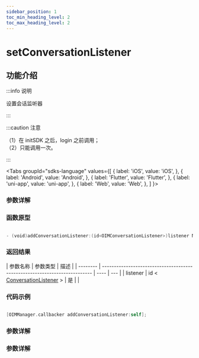 ```yaml
---
sidebar_position: 1
toc_min_heading_level: 2
toc_max_heading_level: 2
---
```


# setConversationListener

## 功能介绍

:::info 说明

设置会话监听器

:::

:::caution 注意

（1）在 initSDK 之后，login 之前调用；  
（2）只能调用一次。

:::

<Tabs
groupId="sdks-language"
values={[
{ label: 'iOS', value: 'iOS', },
{ label: 'Android', value: 'Android', },
{ label: 'Flutter', value: 'Flutter', },
{ label: 'uni-app', value: 'uni-app', },
{ label: 'Web', value: 'Web', },
]
}>

<TabItem value="Flutter">

### 参数详解

</TabItem>

<TabItem value="iOS">

### 函数原型

```swift

- (void)addConversationListener:(id<OIMConversationListener>)listener NS_SWIFT_NAME(addConversationListener(listener:));

```

### 返回结果

| 参数名称 | 参数类型                                                                   | 描述 |
| -------- | -------------------------------------------------------------------------- | ---- | --- |
| listener | id < [ConversationListener](docs/sdks/Listener/ConversationListener.mdx) > | 是   |     |

### 代码示例

```swift showLineNumbers

[OIMManager.callbacker addConversationListener:self];

```

</TabItem>

<TabItem value="Android">

### 参数详解

</TabItem>

<TabItem value="uni-app">

### 参数详解

</TabItem>

</Tabs>
